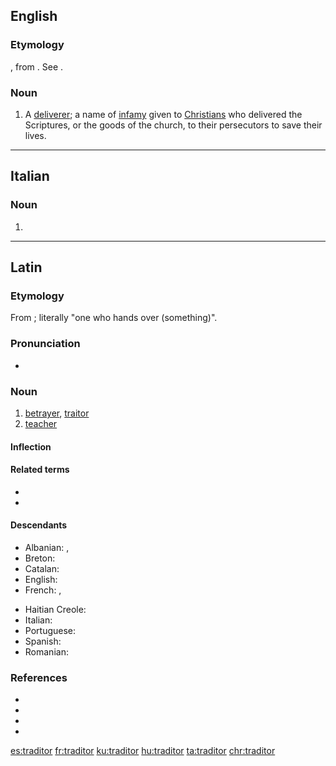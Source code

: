 ==English==

===Etymology===
{{etyl|la|en}} {{m|la|traditor||betrayer}}, from {{term|trado||I hand over}}. See {{term|traitor}}.

===Noun===
{{en-noun|s|traditores}}

# A [[deliverer]]; a name of [[infamy]] given to [[Christian]]s who delivered the Scriptures, or the goods of the church, to their persecutors to save their lives.
#: {{rfquotek|Milner}}

{{Webster 1913}}

----

==Italian==

===Noun===
{{head|it|noun|g=m|invariable}}

# {{apocopic form of|traditore|lang=it}}

----

==Latin==

===Etymology===
From {{m|la|trādō||give up, hand over}}; literally "one who hands over (something)".

===Pronunciation===
* {{la-IPA|trāditor}}

===Noun===
{{la-noun|trāditor|trāditōris|m|third}}

# [[betrayer]], [[traitor]]
# [[teacher]]

====Inflection====
{{la-decl-3rd|trāditor}}

====Related terms====
* {{l|la|traditio|trāditiō}}
* {{l|la|traditrix|trāditrīx|female traitor, betrayer; female teacher}}

====Descendants====
{{top2}}
* Albanian: {{l|sq|tradhtar}}, {{l|sq|tradhëtar}}
* Breton: {{l|br|treitour}}
* Catalan: {{l|ca|traïdor}}
* English: {{l|en|traitor}}
* French: {{l|fr|traitre}}, {{l|fr|traître}}
{{mid2}}
* Haitian Creole: {{l|ht|trèt}}
* Italian: {{l|it|traditore}}
* Portuguese: {{l|pt|traidor}}
* Spanish: {{l|es|traidor}}
* Romanian: {{l|ro|trădător}}
{{bottom}}

===References===
* {{R:L&S}}
* {{R:Elementary Lewis}}
* {{R:du Cange}}
* {{R:Gaffiot}}

[[es:traditor]]
[[fr:traditor]]
[[ku:traditor]]
[[hu:traditor]]
[[ta:traditor]]
[[chr:traditor]]